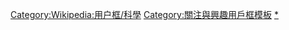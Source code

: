 {{Userbox
  |border-c = #704214
  |border-s = 1
  |id-c     = #FFFFFF
  |id-s     = 12
  |id-fc    = #000000
  |info-c   = #FAEBD7
  |info-s   = 9
  |info-fc  = #704214
  |id       = [[File:Amanita muscaria 3 vliegenzwammen op rij.jpg|60px]]
  |info     = 這個用戶認為'''[[portal:真菌|真菌]]'''太有趣了！
}}<includeonly>[[Category:喜歡真菌的維基人|{{PAGENAME}}]]</includeonly><noinclude>[[Category:Wikipedia:用户框/科學]][[Category:關注與興趣用戶框模板]][[Category:喜歡真菌的維基人|*]]</noinclude>